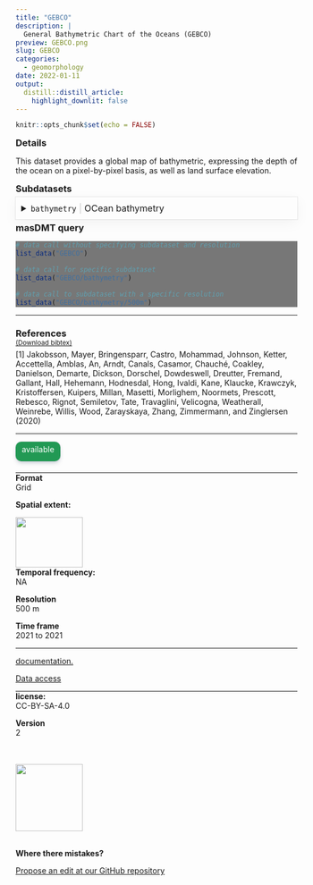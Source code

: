 ```yaml
---
title: "GEBCO"
description: |
  General Bathymetric Chart of the Oceans (GEBCO)
preview: GEBCO.png
slug: GEBCO
categories:
  - geomorphology
date: 2022-01-11
output:
  distill::distill_article:
    highlight_downlit: false
---
```

  
```r
knitr::opts_chunk$set(echo = FALSE)
```

<div style="width=80%;margin-top:0;margin-bottom:0;">
<h3 style="margin-top:5;margin-bottom:5;">Details</h3>
<p align="justify">
This dataset provides a global map of bathymetric, expressing the depth of the ocean on a pixel-by-pixel basis, as well as land surface elevation.
</p>

<h3 style="margin-top:5;margin-bottom:5;">Subdatasets</h3>
<details style='cursor:pointer;border:none;box-shadow: rgba(0, 0, 0, 0.05) 0px 6px 24px 0px, rgba(0, 0, 0, 0.08) 0px 0px 0px 1px;padding:10px;margin:0;'>
<summary style="font-size:16px;">`bathymetry`<span style="color:#C8C8C8;"> | </span>OCean bathymetry</summary>
<hr style="margin-top:0;margin-bottom:20px;">
|content|description|
|-------|-----------|
|value_range|-n...n|
</details>
<h3 style="margin-top:5;margin-bottom:5;">masDMT query</h3>
<div style="width=80%;margin-top:5;margin-bottom:5;background-color:#777777;">
```r
# data call without specifying subdataset and resolution
list_data("GEBCO")

# data call for specific subdataset 
list_data("GEBCO/bathymetry")

# data call to subdataset with a specific resolution
list_data("GEBCO/bathymetry/500m")
```
</div>
<hr style="margin-top:0;margin-bottom:0;">
<h3 style="margin-bottom:0;">References</h3>
<p style='margin-top:0;margin-bottom:5;'>
             <a target='_blank' href='https://github.com/macroecology-society/data-catalog/tree/main/_posts/GEBCO/GEBCO.bib' download='GEBCO/GEBCO.bibtex'><small>(Download bibtex)</small></a></p>
[1] Jakobsson, Mayer, Bringensparr, Castro, Mohammad, Johnson, Ketter, Accettella, Amblas, An, Arndt, Canals, Casamor, Chauché, Coakley, Danielson, Demarte, Dickson, Dorschel, Dowdeswell, Dreutter, Fremand, Gallant, Hall, Hehemann, Hodnesdal, Hong, Ivaldi, Kane, Klaucke, Krawczyk, Kristoffersen, Kuipers, Millan, Masetti, Morlighem, Noormets, Prescott, Rebesco, Rignot, Semiletov, Tate, Travaglini, Velicogna, Weatherall, Weinrebe, Willis, Wood, Zarayskaya, Zhang, Zimmermann, and Zinglersen (2020)
<hr>
</div>

<aside>
<p style="padding:5px;margin-top:0;margin-bottom:20px;border-radius:10px;text-align:center;background:#229954;color:#ffffff;height:25px;width:70px;box-shadow: rgba(9, 30, 66, 0.25) 0px 4px 8px -2px, rgba(9, 30, 66, 0.08) 0px 0px 0px 1px;">available</p>
<hr style="margin-top:0;margin-bottom:0;">
<p style="margin-top:0;margin-bottom:0;">**Format**</p>
<p style="margin-top:0;">Grid</p>
<p style="margin-top:0;">**Spatial extent:**</p>
<img src="GEBCO_extent.png" width=120, height=90>
<p style="margin-top:0;margin-bottom:0;">**Temporal frequency:**</p>
<p style="margin-top:0;">NA</p>
<p style="margin-top:0;margin-bottom:0;">**Resolution**</p>
<p style="margin-top:0;">500 m</p>
<p style="margin-top:0;margin-bottom:0;">**Time frame**</p>
<p style="margin-top:0;">2021 to 2021</p>
<hr style="margin-top:0;margin-bottom:0;">
<p><p style='margin-top:0;margin-bottom:0;'><a style='margin:0;padding:0;' href='https://www.gebco.net/data_and_products/gridded_bathymetry_data/'>documentation.</a></p></p>
<p><p style='margin-top:0;margin-bottom:0;'><a style='margin:0;padding:0;' href='https://www.gebco.net/data_and_products/gridded_bathymetry_data/'>Data access</a></p></p>
<hr style="margin-top:0;margin-bottom:0;">
<p style="margin-top:0;margin-bottom:0;">**license:**</p>
<p style="margin-top:0;">CC-BY-SA-4.0</p>
<p style="margin-top:0;margin-bottom:0;">**Version**</p>
<p style="margin-top:0;">2</p>
<br>
<br>
<img src="https://raw.githubusercontent.com/macroecology-society/masDMT/master/docs/sidebar_credits.png" width="120;">
<br>
<br>
<p style="margin-bottom:0;padding:0;">**Where there  mistakes?**</p>
<p><a href='https://github.com/macroecology-society/data-catalog/tree/main/_posts/GEBCO/GEBCO.yml'>Propose an edit at our GitHub repository</a></p>
</aside>
